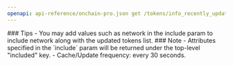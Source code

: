 ```yaml
---
openapi: api-reference/onchain-pro.json get /tokens/info_recently_updated
---
```


<Tip>
### Tips
- You may add values such as network in the include param to include network along with the updated tokens list.
</Tip>

<Note>
### Note
- Attributes specified in the `include` param will be returned under the top-level "included" key.
- Cache/Update frequency: every 30 seconds.
</Note>